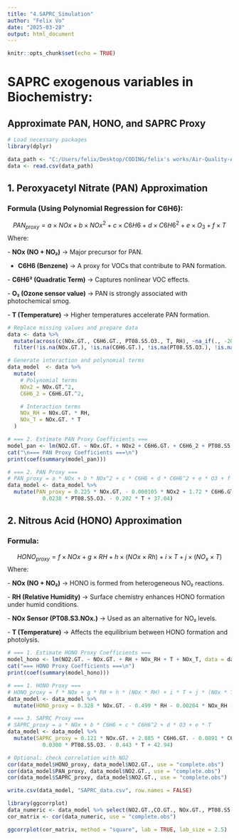 ```yaml
---
title: "4.SAPRC_Simulation"
author: "Felix Vo"
date: "2025-03-28"
output: html_document
---
```


```r
knitr::opts_chunk$set(echo = TRUE)
```

# SAPRC exogenous variables in Biochemistry:

## Approximate PAN, HONO, and SAPRC Proxy
```r
# Load necessary packages
library(dplyr)
```

```r
data_path <- "C:/Users/felix/Desktop/CODING/felix's works/Air-Quality-Analysis-Project/data/final_cleaned_data.csv"
data <- read.csv(data_path)
```

## 1. Peroxyacetyl Nitrate (PAN) Approximation

### Formula (Using **Polynomial Regression** for C6H6):

$$
PAN_{proxy} = a \times NOx + b\times NOx^2 + c \times C6H6 + d\times C6H6^2 + e \times O_3 + f \times T
$$ 
Where:

\- **NOx (NO + NO₂)** → Major precursor for PAN.

-   **C6H6 (Benzene)** → A proxy for VOCs that contribute to PAN formation.

\- **C6H6² (Quadratic Term)** → Captures nonlinear VOC effects.

\- **O₃ (Ozone sensor value)** → PAN is strongly associated with photochemical smog.

\- **T (Temperature)** → Higher temperatures accelerate PAN formation.

```r

# Replace missing values and prepare data
data <- data %>%
  mutate(across(c(NOx.GT., C6H6.GT., PT08.S5.O3., T, RH), ~na_if(., -200))) %>%
  filter(!is.na(NOx.GT.), !is.na(C6H6.GT.), !is.na(PT08.S5.O3.), !is.na(T), !is.na(RH))

# Generate interaction and polynomial terms
data_model  <- data %>%
  mutate(
    # Polynomial terms
    NOx2 = NOx.GT.^2,
    C6H6_2 = C6H6.GT.^2,

    # Interaction terms
    NOx_RH = NOx.GT. * RH,
    NOx_T = NOx.GT. * T
  )

```
```r

# === 2. Estimate PAN Proxy Coefficients ===
model_pan <- lm(NO2.GT. ~ NOx.GT. + NOx2 + C6H6.GT. + C6H6_2 + PT08.S5.O3. + T, data = data_model)
cat("\n=== PAN Proxy Coefficients ===\n")
print(coef(summary(model_pan)))

```
```r
# === 2. PAN Proxy ===
# PAN_proxy = a * NOx + b * NOx^2 + c * C6H6 + d * C6H6^2 + e * O3 + f * T
data_model <- data_model %>%
  mutate(PAN_proxy = 0.225 * NOx.GT. - 0.000105 * NOx2 + 1.72 * C6H6.GT. - 0.0557 * C6H6_2 +
           0.0238 * PT08.S5.O3. - 0.202 * T + 37.04)
```



## 2. Nitrous Acid (HONO) Approximation

### Formula:

$$
HONO_{proxy} = f \times NOx + g \times RH + h \times (NOx\times Rh) + i \times T + j  \times(NO_x\times T)
$$ Where:

\- **NOx (NO + NO₂)** → HONO is formed from heterogeneous NO₂ reactions.

\- **RH (Relative Humidity)** → Surface chemistry enhances HONO formation under humid conditions.

\- **NOx Sensor (PT08.S3.NOx.)** → Used as an alternative for NO₂ levels.

\- **T (Temperature)** → Affects the equilibrium between HONO formation and photolysis.

```r
# === 1. Estimate HONO Proxy Coefficients ===
model_hono <- lm(NO2.GT. ~ NOx.GT. + RH + NOx_RH + T + NOx_T, data = data_model)
cat("=== HONO Proxy Coefficients ===\n")
print(coef(summary(model_hono)))

```

```r
# === 1. HONO Proxy ===
# HONO_proxy = f * NOx + g * RH + h * (NOx * RH) + i * T + j * (NOx * T)
data_model <- data_model %>%
  mutate(HONO_proxy = 0.328 * NOx.GT. - 0.499 * RH - 0.00204 * NOx_RH - 0.422 * T - 0.00246 * NOx_T + 98.30)
```

```r
# === 3. SAPRC Proxy ===
# SAPRC_proxy = a * NOx + b * C6H6 + c * C6H6^2 + d * O3 + e * T
data_model <- data_model %>%
  mutate(SAPRC_proxy = 0.121 * NOx.GT. + 2.885 * C6H6.GT. - 0.0891 * C6H6_2 +
           0.0300 * PT08.S5.O3. - 0.443 * T + 42.94)

# Optional: check correlation with NO2
cor(data_model$HONO_proxy, data_model$NO2.GT., use = "complete.obs")
cor(data_model$PAN_proxy, data_model$NO2.GT., use = "complete.obs")
cor(data_model$SAPRC_proxy, data_model$NO2.GT., use = "complete.obs")
```
```r
write.csv(data_model, "SAPRC_data.csv", row.names = FALSE)
```
```r
library(ggcorrplot)
data_numeric <- data_model %>% select(NO2.GT.,CO.GT., NOx.GT., PT08.S5.O3., T, RH, PAN_proxy, HONO_proxy, SAPRC_proxy )
cor_matrix <- cor(data_numeric, use = "complete.obs")

ggcorrplot(cor_matrix, method = "square", lab = TRUE, lab_size = 2.5)
```

